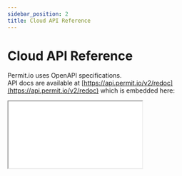 ```yaml
---
sidebar_position: 2
title: Cloud API Reference
---
```


# Cloud API Reference

Permit.io uses OpenAPI specifications.<br/>
API docs are available at [https://api.permit.io/v2/redoc](https://api.permit.io/v2/redoc) which is embedded here:

<iframe
	style={{
		boxShadow: "0 1px 3px rgba(0,0,0,0.12), 0 1px 2px rgba(0,0,0,0.24)",
		backgroundColor: "white",
		maxWidth: "80vw",
	}}
	src={"https://api.permit.io/v2/redoc"}
	width={"1080px"}
	height={"600px"}
/>

## OpenAPI spec

The OpenAPI configuration spec is available at [https://api.permit.io/v2/openapi.json](https://api.permit.io/v2/openapi.json)

## Permit API object hierarchy

![Object diagram diagram](/img/diagrams/api-model.svg)